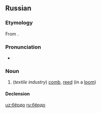 ==Russian==
{{wikipedia|lang=ru}}

===Etymology===
From {{inh|ru|sla-pro|*bьrdo}}.

===Pronunciation===
* {{IPA|/ˈbʲɵrdə/|lang=ru}}

===Noun===
{{ru-noun|бёрдо|n}}

#(''textile industry'') [[comb]], [[reed]] (in a [[loom]])

====Declension====
{{ru-noun-table|1|бёрд|о}}

[[uz:бёрдо]]
[[ru:бёрдо]]